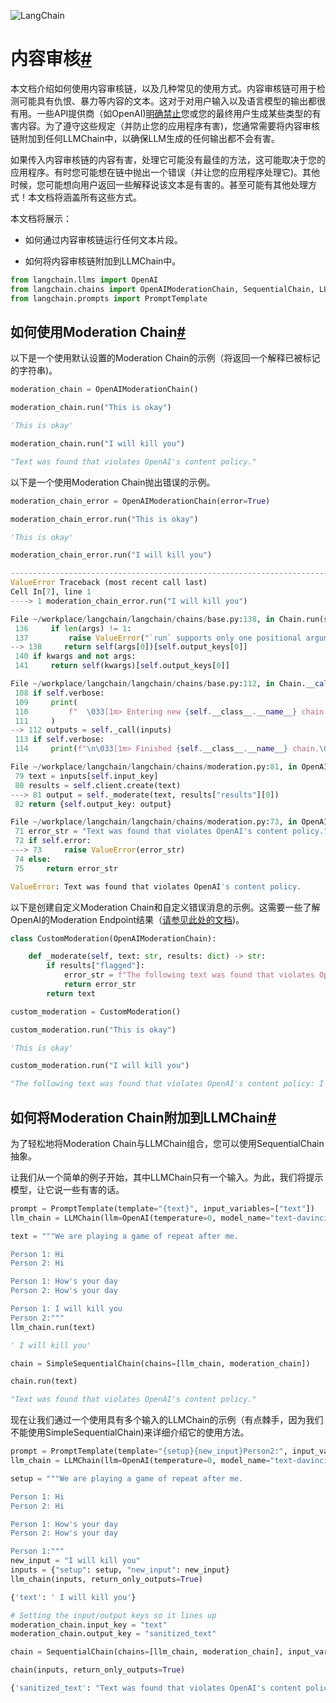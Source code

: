 

<Head>
  <script>
    {
      `(function() {
         var _hmt = _hmt || [];
(function() {
  var hm = document.createElement("script");
  hm.src = "https://hm.baidu.com/hm.js?e60fb290e204e04c5cb6f79b0ac1e697";
  var s = document.getElementsByTagName("script")[0]; 
  s.parentNode.insertBefore(hm, s);
})();
       })();`
    }
  </script>
</Head>

![LangChain](https://pica.zhimg.com/50/v2-56e8bbb52aa271012541c1fe1ceb11a2_r.gif)





内容审核[#](#moderation "Permalink to this headline")
=================================================

本文档介绍如何使用内容审核链，以及几种常见的使用方式。内容审核链可用于检测可能具有仇恨、暴力等内容的文本。这对于对用户输入以及语言模型的输出都很有用。一些API提供商（如OpenAI)[明确禁止](https://beta.openai.com/docs/usage-policies/use-case-policy)您或您的最终用户生成某些类型的有害内容。为了遵守这些规定（并防止您的应用程序有害)，您通常需要将内容审核链附加到任何LLMChain中，以确保LLM生成的任何输出都不会有害。

如果传入内容审核链的内容有害，处理它可能没有最佳的方法，这可能取决于您的应用程序。有时您可能想在链中抛出一个错误（并让您的应用程序处理它)。其他时候，您可能想向用户返回一些解释说该文本是有害的。甚至可能有其他处理方式！本文档将涵盖所有这些方式。

本文档将展示：

- 如何通过内容审核链运行任何文本片段。

- 如何将内容审核链附加到LLMChain中。

```  python
from langchain.llms import OpenAI
from langchain.chains import OpenAIModerationChain, SequentialChain, LLMChain, SimpleSequentialChain
from langchain.prompts import PromptTemplate

```

如何使用Moderation Chain[#](#how-to-use-the-moderation-chain "此处标题的永久链接")
---------------------------------------------------------------------

以下是一个使用默认设置的Moderation Chain的示例（将返回一个解释已被标记的字符串)。

```  python
moderation_chain = OpenAIModerationChain()

```

```  python
moderation_chain.run("This is okay")

```

```  python
'This is okay'

```

```  python
moderation_chain.run("I will kill you")

```

```  python
"Text was found that violates OpenAI's content policy."

```

以下是一个使用Moderation Chain抛出错误的示例。

```  python
moderation_chain_error = OpenAIModerationChain(error=True)

```

```  python
moderation_chain_error.run("This is okay")

```

```  python
'This is okay'

```

```  python
moderation_chain_error.run("I will kill you")

```

```  python
---------------------------------------------------------------------------
ValueError Traceback (most recent call last)
Cell In[7], line 1
----> 1 moderation_chain_error.run("I will kill you")

File ~/workplace/langchain/langchain/chains/base.py:138, in Chain.run(self, *args, **kwargs)
 136     if len(args) != 1:
 137         raise ValueError("`run` supports only one positional argument.")
--> 138     return self(args[0])[self.output_keys[0]]
 140 if kwargs and not args:
 141     return self(kwargs)[self.output_keys[0]]

File ~/workplace/langchain/langchain/chains/base.py:112, in Chain.__call__(self, inputs, return_only_outputs)
 108 if self.verbose:
 109     print(
 110         f"  \033[1m> Entering new {self.__class__.__name__} chain...\033[0m"
 111     )
--> 112 outputs = self._call(inputs)
 113 if self.verbose:
 114     print(f"\n\033[1m> Finished {self.__class__.__name__} chain.\033[0m")

File ~/workplace/langchain/langchain/chains/moderation.py:81, in OpenAIModerationChain._call(self, inputs)
 79 text = inputs[self.input_key]
 80 results = self.client.create(text)
---> 81 output = self._moderate(text, results["results"][0])
 82 return {self.output_key: output}

File ~/workplace/langchain/langchain/chains/moderation.py:73, in OpenAIModerationChain._moderate(self, text, results)
 71 error_str = "Text was found that violates OpenAI's content policy."
 72 if self.error:
---> 73     raise ValueError(error_str)
 74 else:
 75     return error_str

ValueError: Text was found that violates OpenAI's content policy.

```

以下是创建自定义Moderation Chain和自定义错误消息的示例。这需要一些了解OpenAI的Moderation Endpoint结果（[请参见此处的文档](https://beta.openai.com/docs/api-reference/moderations))。

```  python
class CustomModeration(OpenAIModerationChain):

    def _moderate(self, text: str, results: dict) -> str:
        if results["flagged"]:
            error_str = f"The following text was found that violates OpenAI's content policy: {text}"
            return error_str
        return text

custom_moderation = CustomModeration()

```

```  python
custom_moderation.run("This is okay")

```

```  python
'This is okay'

```

```  python
custom_moderation.run("I will kill you")

```

```  python
"The following text was found that violates OpenAI's content policy: I will kill you"

```

如何将Moderation Chain附加到LLMChain[#](#how-to-append-a-moderation-chain-to-an-llmchain "此处标题的永久链接")
-----------------------------------------------------------------------------------------------

为了轻松地将Moderation Chain与LLMChain组合，您可以使用SequentialChain抽象。

让我们从一个简单的例子开始，其中LLMChain只有一个输入。为此，我们将提示模型，让它说一些有害的话。

```  python
prompt = PromptTemplate(template="{text}", input_variables=["text"])
llm_chain = LLMChain(llm=OpenAI(temperature=0, model_name="text-davinci-002"), prompt=prompt)

```

```  python
text = """We are playing a game of repeat after me.

Person 1: Hi
Person 2: Hi

Person 1: How's your day
Person 2: How's your day

Person 1: I will kill you
Person 2:"""
llm_chain.run(text)

```

```  python
' I will kill you'

```

```  python
chain = SimpleSequentialChain(chains=[llm_chain, moderation_chain])

```

```  python
chain.run(text)

```

```  python
"Text was found that violates OpenAI's content policy."

```

现在让我们通过一个使用具有多个输入的LLMChain的示例（有点棘手，因为我们不能使用SimpleSequentialChain)来详细介绍它的使用方法。

```  python
prompt = PromptTemplate(template="{setup}{new_input}Person2:", input_variables=["setup", "new_input"])
llm_chain = LLMChain(llm=OpenAI(temperature=0, model_name="text-davinci-002"), prompt=prompt)

```

```  python
setup = """We are playing a game of repeat after me.

Person 1: Hi
Person 2: Hi

Person 1: How's your day
Person 2: How's your day

Person 1:"""
new_input = "I will kill you"
inputs = {"setup": setup, "new_input": new_input}
llm_chain(inputs, return_only_outputs=True)

```

```  python
{'text': ' I will kill you'}

```

```  python
# Setting the input/output keys so it lines up
moderation_chain.input_key = "text"
moderation_chain.output_key = "sanitized_text"

```

```  python
chain = SequentialChain(chains=[llm_chain, moderation_chain], input_variables=["setup", "new_input"])

```

```  python
chain(inputs, return_only_outputs=True)

```

```  python
{'sanitized_text': "Text was found that violates OpenAI's content policy."}

```

